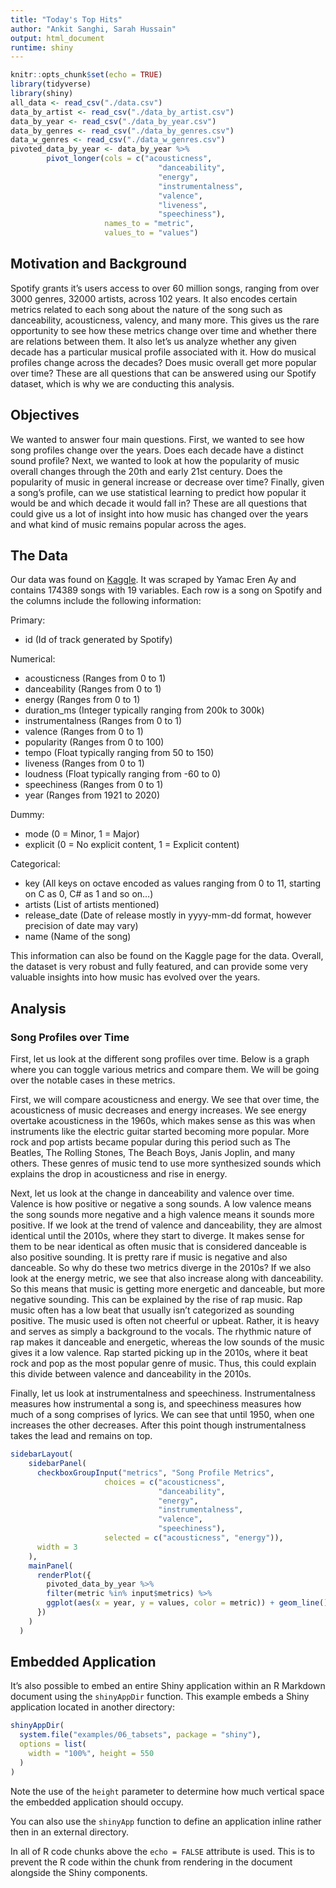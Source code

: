 ```yaml
---
title: "Today's Top Hits"
author: "Ankit Sanghi, Sarah Hussain"
output: html_document
runtime: shiny
---
```


```r
knitr::opts_chunk$set(echo = TRUE)
library(tidyverse)
library(shiny)
all_data <- read_csv("./data.csv")
data_by_artist <- read_csv("./data_by_artist.csv")
data_by_year <- read_csv("./data_by_year.csv")
data_by_genres <- read_csv("./data_by_genres.csv")
data_w_genres <- read_csv("./data_w_genres.csv")
pivoted_data_by_year <- data_by_year %>%
        pivot_longer(cols = c("acousticness", 
                                 "danceability", 
                                 "energy", 
                                 "instrumentalness", 
                                 "valence", 
                                 "liveness", 
                                 "speechiness"),
                     names_to = "metric", 
                     values_to = "values")
```


## Motivation and Background

Spotify grants it's users access to over 60 million songs, ranging from over 3000 genres, 32000 artists, across 102 years. It also encodes certain metrics related to each song about the nature of the song such as danceability, acousticness, valency, and many more. This gives us the rare opportunity to see how these metrics change over time and whether there are relations between them. It also let's us analyze whether any given decade has a particular musical profile associated with it. How do musical profiles change across the decades? Does music overall get more popular over time? These are all questions that can be answered using our Spotify dataset, which is why we are conducting this analysis.

## Objectives

We wanted to answer four main questions. First, we wanted to see how song profiles change over the years. Does each decade have a distinct sound profile? Next, we wanted to look at how the popularity of music overall changes through the 20th and early 21st century. Does the popularity of music in general increase or decrease over time? Finally, given a song's profile, can we use statistical learning to predict how popular it would be and which decade it would fall in? These are all questions that could give us a lot of insight into how music has changed over the years and what kind of music remains popular across the ages.

## The Data

Our data was found on [Kaggle](https://www.kaggle.com/yamaerenay/spotify-dataset-19212020-160k-tracks). It was scraped by Yamac Eren Ay and contains 174389 songs with 19 variables. Each row is a song on Spotify and the columns include the following information:

Primary:

- id (Id of track generated by Spotify)

Numerical:

- acousticness (Ranges from 0 to 1)
- danceability (Ranges from 0 to 1)
- energy (Ranges from 0 to 1)
- duration_ms (Integer typically ranging from 200k to 300k)
- instrumentalness (Ranges from 0 to 1)
- valence (Ranges from 0 to 1)
- popularity (Ranges from 0 to 100)
- tempo (Float typically ranging from 50 to 150)
- liveness (Ranges from 0 to 1)
- loudness (Float typically ranging from -60 to 0)
- speechiness (Ranges from 0 to 1)
- year (Ranges from 1921 to 2020)

Dummy:

- mode (0 = Minor, 1 = Major)
- explicit (0 = No explicit content, 1 = Explicit content)

Categorical:

- key (All keys on octave encoded as values ranging from 0 to 11, starting on C as 0, C# as 1 and so on…)
- artists (List of artists mentioned)
- release_date (Date of release mostly in yyyy-mm-dd format, however precision of date may vary)
- name (Name of the song)

This information can also be found on the Kaggle page for the data. Overall, the dataset is very robust and fully featured, and can provide some very valuable insights into how music has evolved over the years.

## Analysis

### Song Profiles over Time

First, let us look at the different song profiles over time. Below is a graph where you can toggle various metrics and compare them. We will be going over the notable cases in these metrics. 

First, we will compare acousticness and energy. We see that over time, the acousticness of music decreases and energy increases. We see energy overtake acousticness in the 1960s, which makes sense as this was when instruments like the electric guitar started becoming more popular. More rock and pop artists became popular during this period such as The Beatles, The Rolling Stones, The Beach Boys, Janis Joplin, and many others. These genres of music tend to use more synthesized sounds which explains the drop in acousticness and rise in energy.

Next, let us look at the change in danceability and valence over time. Valence is how positive or negative a song sounds. A low valence means the song sounds more negative and a high valence means it sounds more positive. If we look at the trend of valence and danceability, they are almost identical until the 2010s, where they start to diverge. It makes sense for them to be near identical as often music that is considered danceable is also positive sounding. It is pretty rare if music is negative and also danceable. So why do these two metrics diverge in the 2010s? If we also look at the energy metric, we see that also increase along with danceability. So this means that music is getting more energetic and danceable, but more negative sounding. This can be explained by the rise of rap music. Rap music often has a low beat that usually isn't categorized as sounding positive. The music used is often not cheerful or upbeat. Rather, it is heavy and serves as simply a background to the vocals. The rhythmic nature of rap makes it danceable and energetic, whereas the low sounds of the music gives it a low valence. Rap started picking up in the 2010s, where it beat rock and pop as the most popular genre of music. Thus, this could explain this divide between valence and danceability in the 2010s.

Finally, let us look at instrumentalness and speechiness. Instrumentalness measures how instrumental a song is, and speechiness measures how much of a song comprises of lyrics. We can see that until 1950, when one increases the other decreases. After this point though instrumentalness takes the lead and remains on top. 

```r
sidebarLayout(
    sidebarPanel(
      checkboxGroupInput("metrics", "Song Profile Metrics", 
                     choices = c("acousticness", 
                                 "danceability", 
                                 "energy", 
                                 "instrumentalness", 
                                 "valence", 
                                 "speechiness"),
                     selected = c("acousticness", "energy")),
      width = 3
    ),
    mainPanel(
      renderPlot({
        pivoted_data_by_year %>%
        filter(metric %in% input$metrics) %>%
        ggplot(aes(x = year, y = values, color = metric)) + geom_line()
      })
    )
  )
```

## Embedded Application

It's also possible to embed an entire Shiny application within an R Markdown document using the `shinyAppDir` function. This example embeds a Shiny application located in another directory:

```r
shinyAppDir(
  system.file("examples/06_tabsets", package = "shiny"),
  options = list(
    width = "100%", height = 550
  )
)
```

Note the use of the `height` parameter to determine how much vertical space the embedded application should occupy.

You can also use the `shinyApp` function to define an application inline rather then in an external directory.

In all of R code chunks above the `echo = FALSE` attribute is used. This is to prevent the R code within the chunk from rendering in the document alongside the Shiny components.



